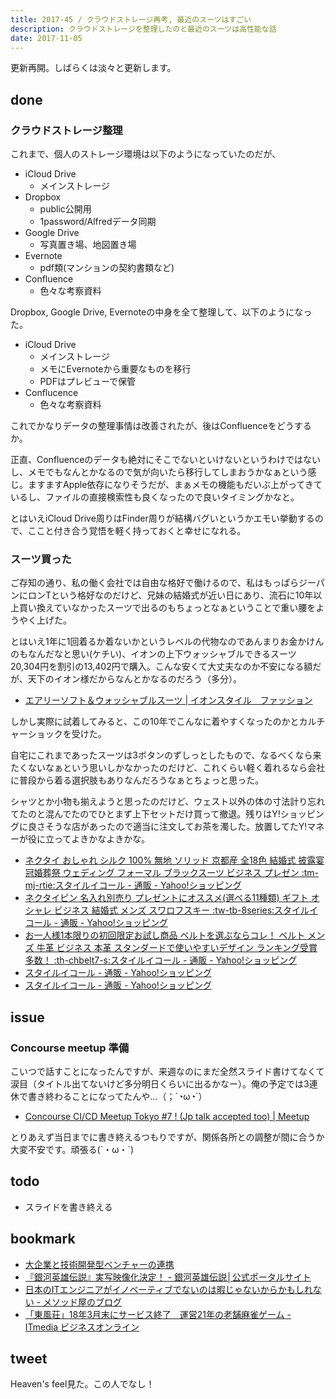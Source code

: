 ```yaml
---
title: 2017-45 / クラウドストレージ再考, 最近のスーツはすごい
description: クラウドストレージを整理したのと最近のスーツは高性能な話
date: 2017-11-05
---
```


更新再開。しばらくは淡々と更新します。

done
----

###  クラウドストレージ整理

これまで、個人のストレージ環境は以下のようになっていたのだが、

- iCloud Drive
    - メインストレージ
- Dropbox
    - public公開用
    - 1password/Alfredデータ同期
- Google Drive
    - 写真置き場、地図置き場
- Evernote
    - pdf類(マンションの契約書類など)
- Confluence
    - 色々な考察資料

Dropbox, Google Drive, Evernoteの中身を全て整理して、以下のようになった。

- iCloud Drive
    - メインストレージ
    - メモにEvernoteから重要なものを移行
    - PDFはプレビューで保管
- Conflucence
    - 色々な考察資料

これでかなりデータの整理事情は改善されたが、後はConfluenceをどうするか。

正直、Confluenceのデータも絶対にそこでないといけないというわけではないし、メモでもなんとかなるので気が向いたら移行してしまおうかなぁという感じ。ますますApple依存になりそうだが、まぁメモの機能もだいぶ上がってきているし、ファイルの直接検索性も良くなったので良いタイミングかなと。

とはいえiCloud Drive周りはFinder周りが結構バグいというかエモい挙動するので、ここと付き合う覚悟を軽く持っておくと幸せになれる。

###  スーツ買った

ご存知の通り、私の働く会社では自由な格好で働けるので、私はもっぱらジーパンにロンTという格好なのだけど、兄妹の結婚式が近い日にあり、流石に10年以上買い換えていなかったスーツで出るのもちょっとなぁということで重い腰をようやく上げた。

とはいえ1年に1回着るか着ないかというレベルの代物なのであんまりお金かけんのもなんだなと思い(ケチい)、イオンの上下ウォッシャブルできるスーツ20,304円を割引の13,402円で購入。こんな安くて大丈夫なのか不安になる額だが、天下のイオン様だからなんとかなるのだろう（多分）。

- [エアリーソフト＆ウォッシャブルスーツ | イオンスタイル　ファッション](https://shops.aeonsquare.net/shop/c/c1820201085/)

しかし実際に試着してみると、この10年でこんなに着やすくなったのかとカルチャーショックを受けた。

自宅にこれまであったスーツは3ボタンのずしっとしたもので、なるべくなら来たくないなぁという思いしかなかったのだけど、これくらい軽く着れるなら会社に普段から着る選択肢もありなんだろうなぁとちょっと思った。

シャツとか小物も揃えようと思ったのだけど、ウェスト以外の体の寸法計り忘れてたのと混んでたのでひとまず上下セットだけ買って撤退。残りはY!ショッピングに良さそうな店があったので適当に注文してお茶を濁した。放置してたY!マネーが役に立ってよきかなよきかな。

- [ネクタイ おしゃれ シルク 100% 無地 ソリッド 京都産 全18色 結婚式 披露宴 冠婚葬祭 ウェディング フォーマル ブラックスーツ ビジネス プレゼン :tm-mj-rtie:スタイルイコール - 通販 - Yahoo!ショッピング](https://store.shopping.yahoo.co.jp/styleequal/tm-mj-rtie.html)
- [ネクタイピン 名入れ別売り プレゼントにオススメ(選べる11種類) ギフト オシャレ ビジネス 結婚式 メンズ スワロフスキー :tw-tb-8series:スタイルイコール - 通販 - Yahoo!ショッピング](https://store.shopping.yahoo.co.jp/styleequal/tw-tb-8series.html)
- [お一人様1本限りの初回限定お試し商品 ベルトを選ぶならコレ！ ベルト メンズ 牛革 ビジネス 本革 スタンダードで使いやすいデザイン ランキング受賞多数！ :th-chbelt7-s:スタイルイコール - 通販 - Yahoo!ショッピング](https://store.shopping.yahoo.co.jp/styleequal/th-chbelt7-s.html)
- [スタイルイコール - 通販 - Yahoo!ショッピング](https://store.shopping.yahoo.co.jp/styleequal/hk-socks2set.html)
- [スタイルイコール - 通販 - Yahoo!ショッピング](https://store.shopping.yahoo.co.jp/styleequal/100yenhk50shirt.html)


issue
----

###  Concourse meetup 準備

こいつで話すことになったんですが、来週なのにまだ全然スライド書けてなくて涙目（タイトル出てないけど多分明日くらいに出るかなー）。俺の予定では3連休で書き終わることになってたんや...（；´◔ω◔`）

- [Concourse CI/CD Meetup Tokyo #7 ! (Jp talk accepted too) | Meetup](https://www.meetup.com/ja-JP/Concourse-CI-Tokyo-Meetup/events/244165635/)

とりあえず当日までに書き終えるつもりですが、関係各所との調整が間に合うか大変不安です。頑張る(´・ω・`)

todo
----

- スライドを書き終える

bookmark
----

- [大企業と技術開発型ベンチャーの連携](https://www.slideshare.net/masamasujima/ss-81251408)
- [『銀河英雄伝説』実写映像化決定！ - 銀河英雄伝説│公式ポータルサイト](https://ginei.club/infoDetail.php?iKey=100)
- [日本のITエンジニアがイノベーティブでないのは暇じゃないからかもしれない - メソッド屋のブログ](https://simplearchitect.hatenablog.com/entry/2017/10/30/080317)
- [「東風荘」18年3月末にサービス終了　運営21年の老舗麻雀ゲーム - ITmedia ビジネスオンライン](https://www.itmedia.co.jp/business/articles/1711/02/news086.html)

tweet
----

Heaven's feel見た。この人でなし！

<Tweet tweetLink="https://twitter.com/legnoh/status/926235384106889218" />
